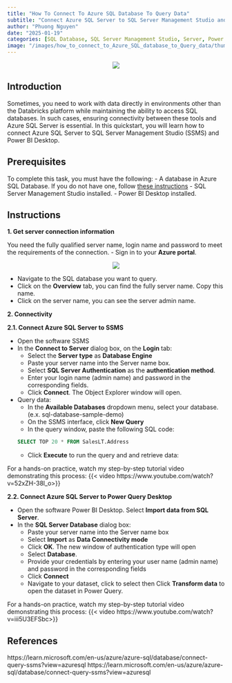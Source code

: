 ```yaml
---
title: "How To Connect To Azure SQL Database To Query Data"
subtitle: "Connect Azure SQL Server to SQL Server Management Studio and Power BI Desktop"
author: "Phuong Nguyen"
date: "2025-01-19"
categories: [SQL Database, SQL Server Management Studio, Server, Power Query Desktop]
image: "/images/how_to_connect_to_Azure_SQL_database_to_Query_data/thumbnail_SQLdatabase.png" 
---
```


<center><img src="/images/how_to_connect_to_Azure_SQL_database_to_Query_data/intro_SQLdatabase.webp"></center>

## Introduction

Sometimes, you need to work with data directly in environments other than the Databricks platform while maintaining the ability to access SQL databases. In such cases, ensuring connectivity between these tools and Azure SQL Server is essential. In this quickstart, you will learn how to connect Azure SQL Server to SQL Server Management Studio (SSMS) and Power BI Desktop.

## Prerequisites

To complete this task, you must have the following:
- A database in Azure SQL Database. If you do not have one, follow [these instructions](https://phuong-ntl.github.io/posts/create_sample_azure_SQL_server_database.html) 
- SQL Server Management Studio installed.
- Power BI Desktop installed.

## Instructions

**1. Get server connection information**

You need the fully qualified server name, login name and password to meet the requirements of the connection.
- Sign in to your **Azure portal**.

<center><img src="/images/how_to_connect_to_Azure_SQL_database_to_Query_data/Step 1-1.png"></center>

- Navigate to the SQL database you want to query.
- Click on the **Overview** tab, you can find the fully server name. Copy this name.
- Click on the server name, you can see the server admin name.

**2. Connectivity**

**2.1. Connect Azure SQL Server to SSMS **

- Open the software SSMS
- In the **Connect to Server** dialog box, on the **Login** tab:
	- Select the **Server type** as **Database Engine**
	- Paste your server name into the Server name box.
	- Select **SQL Server Authentication** as the **authentication method**.
	- Enter your login name (admin name) and password in the corresponding fields.
	- Click  **Connect**. The Object Explorer window will open.
- Query data:
	- In the **Available Databases** dropdown menu, select your database. (e.x. sql-database-sample-demo)
	- On the SSMS interface, click **New Query**
	- In the query window, paste the following SQL code:

    ```SQL
	SELECT TOP 20 * FROM SalesLT.Address
    ```
	- Click **Execute** to run the query and and retrieve data:

For a hands-on practice, watch my step-by-step tutorial video demonstrating this process:
{{< video https://www.youtube.com/watch?v=52xZH-38l_o>}}

**2.2. Connect Azure SQL Server to Power Query Desktop**

- Open the software Power BI Desktop. Select **Import data from SQL Server**. 
- In the **SQL Server Database** dialog box:
	- Paste your server name into the Server name box
	- Select **Import**  as **Data Connectivity mode**
	- Click **OK**. The new window of authentication type will open
	- Select **Database**. 
	- Provide your credentials by entering your user name (admin name) and password in the corresponding fields
	- Click **Connect**
	- Navigate to your dataset, click to select then Click **Transform data** to open the dataset in Power Query.

For a hands-on practice, watch my step-by-step tutorial video demonstrating this process:
{{< video https://www.youtube.com/watch?v=iii5U3EFSbc>}}

## References

https://learn.microsoft.com/en-us/azure/azure-sql/database/connect-query-ssms?view=azuresql
https://learn.microsoft.com/en-us/azure/azure-sql/database/connect-query-ssms?view=azuresql

